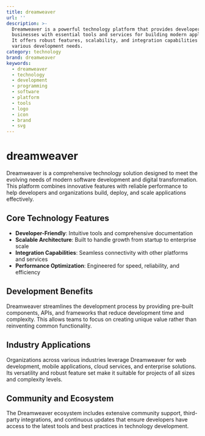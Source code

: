 ```yaml
---
title: dreamweaver
url: ''
description: >-
  Dreamweaver is a powerful technology platform that provides developers and
  businesses with essential tools and services for building modern applications.
  It offers robust features, scalability, and integration capabilities for
  various development needs.
category: technology
brand: dreamweaver
keywords:
  - dreamweaver
  - technology
  - development
  - programming
  - software
  - platform
  - tools
  - logo
  - icon
  - brand
  - svg
---
```


# dreamweaver

Dreamweaver is a comprehensive technology solution designed to meet the evolving needs of modern software development and digital transformation. This platform combines innovative features with reliable performance to help developers and organizations build, deploy, and scale applications effectively.

## Core Technology Features

- **Developer-Friendly**: Intuitive tools and comprehensive documentation
- **Scalable Architecture**: Built to handle growth from startup to enterprise scale
- **Integration Capabilities**: Seamless connectivity with other platforms and services
- **Performance Optimization**: Engineered for speed, reliability, and efficiency

## Development Benefits

Dreamweaver streamlines the development process by providing pre-built components, APIs, and frameworks that reduce development time and complexity. This allows teams to focus on creating unique value rather than reinventing common functionality.

## Industry Applications

Organizations across various industries leverage Dreamweaver for web development, mobile applications, cloud services, and enterprise solutions. Its versatility and robust feature set make it suitable for projects of all sizes and complexity levels.

## Community and Ecosystem

The Dreamweaver ecosystem includes extensive community support, third-party integrations, and continuous updates that ensure developers have access to the latest tools and best practices in technology development.
